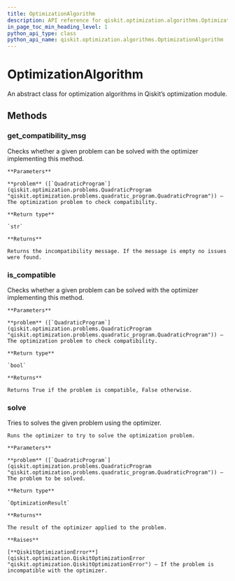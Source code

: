 ```yaml
---
title: OptimizationAlgorithm
description: API reference for qiskit.optimization.algorithms.OptimizationAlgorithm
in_page_toc_min_heading_level: 1
python_api_type: class
python_api_name: qiskit.optimization.algorithms.OptimizationAlgorithm
---
```


# OptimizationAlgorithm

<Class id="qiskit.optimization.algorithms.OptimizationAlgorithm" isDedicatedPage={true} github="https://github.com/qiskit-community/qiskit-aqua/tree/stable/0.7/qiskit/optimization/algorithms/optimization_algorithm.py" signature="OptimizationAlgorithm">
  An abstract class for optimization algorithms in Qiskit’s optimization module.

  ## Methods

  ### get\_compatibility\_msg

  <Function id="qiskit.optimization.algorithms.OptimizationAlgorithm.get_compatibility_msg" signature="abstract OptimizationAlgorithm.get_compatibility_msg(problem)">
    Checks whether a given problem can be solved with the optimizer implementing this method.

    **Parameters**

    **problem** ([`QuadraticProgram`](qiskit.optimization.problems.QuadraticProgram "qiskit.optimization.problems.quadratic_program.QuadraticProgram")) – The optimization problem to check compatibility.

    **Return type**

    `str`

    **Returns**

    Returns the incompatibility message. If the message is empty no issues were found.
  </Function>

  ### is\_compatible

  <Function id="qiskit.optimization.algorithms.OptimizationAlgorithm.is_compatible" signature="OptimizationAlgorithm.is_compatible(problem)">
    Checks whether a given problem can be solved with the optimizer implementing this method.

    **Parameters**

    **problem** ([`QuadraticProgram`](qiskit.optimization.problems.QuadraticProgram "qiskit.optimization.problems.quadratic_program.QuadraticProgram")) – The optimization problem to check compatibility.

    **Return type**

    `bool`

    **Returns**

    Returns True if the problem is compatible, False otherwise.
  </Function>

  ### solve

  <Function id="qiskit.optimization.algorithms.OptimizationAlgorithm.solve" signature="abstract OptimizationAlgorithm.solve(problem)">
    Tries to solves the given problem using the optimizer.

    Runs the optimizer to try to solve the optimization problem.

    **Parameters**

    **problem** ([`QuadraticProgram`](qiskit.optimization.problems.QuadraticProgram "qiskit.optimization.problems.quadratic_program.QuadraticProgram")) – The problem to be solved.

    **Return type**

    `OptimizationResult`

    **Returns**

    The result of the optimizer applied to the problem.

    **Raises**

    [**QiskitOptimizationError**](qiskit.optimization.QiskitOptimizationError "qiskit.optimization.QiskitOptimizationError") – If the problem is incompatible with the optimizer.
  </Function>
</Class>


